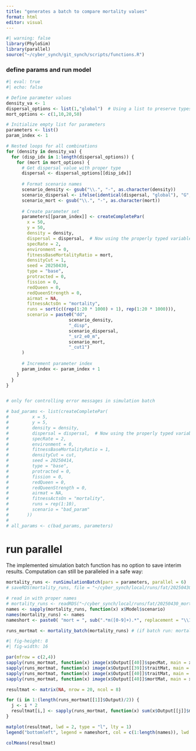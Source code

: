 ```yaml
---
title: "generates a batch to compare mortality values"
format: html
editor: visual
---
```


```r
#| warning: false
library(PhyloSim)
library(parallel)
source("~/cyber_synch/git_synch/scripts/functions.R")
```

### define params and run model

```r
#| eval: true
#| echo: false

# Define parameter values
density_va <- 1
dispersal_options <- list(1,"global")  # Using a list to preserve types
mort_options <- c(1,10,20,50)

# Initialize empty list for parameters
parameters <- list()
param_index <- 1

# Nested loops for all combinations
for (density in density_va) {
  for (disp_idx in 1:length(dispersal_options)) {
    for (mort in mort_options) {
      # Get dispersal value with proper type
      dispersal <- dispersal_options[[disp_idx]]
      
      # Format scenario names
      scenario_density <- gsub("\\.", "-", as.character(density))
      scenario_dispersal <- ifelse(identical(dispersal, "global"), "G", dispersal)
      scenario_mort <- gsub("\\.", "-", as.character(mort))
      
      # Create parameter set
      parameters[[param_index]] <- createCompletePar(
        x = 50,
        y = 50,
        density = density,
        dispersal = dispersal,  # Now using the properly typed variable
        specRate = 2,
        environment = 0,
        fitnessBaseMortalityRatio = mort, 
        densityCut = 1,
        seed = 20250430,
        type = "base",
        protracted = 0,
        fission = 0,
        redQueen = 0,
        redQueenStrength = 0,
        airmat = NA,
        fitnessActsOn = "mortality",
        runs = sort(c((rep(1:20 * 1000) + 1), rep(1:20 * 1000))),
        scenario = paste0("dd",
                        scenario_density,
                        "_disp",
                        scenario_dispersal,
                        "_sr2_e0_m",
                        scenario_mort,
                        "_cut1")
      )
      
      # Increment parameter index
      param_index <- param_index + 1
    }
  }
}


# only for controlling error messages in simulation batch

# bad_params <- list(createCompletePar(
#         x = 5,
#         y = 5,
#         density = density,
#         dispersal = dispersal,  # Now using the properly typed variable
#         specRate = 2,
#         environment = 0,
#         fitnessBaseMortalityRatio = 1, 
#         densityCut = cut,
#         seed = 20250414,
#         type = "base",
#         protracted = 0,
#         fission = 0,
#         redQueen = 0,
#         redQueenStrength = 0,
#         airmat = NA,
#         fitnessActsOn = "mortality",
#         runs = rep(1:10),
#         scenario = "bad_param"
#       ))
# 
# all_params <- c(bad_params, parameters)
```

# run parallel

The implemented simulation batch function has no option to save interim results. Computation can still be paralleled in a safe way:

```r
mortality_runs <- runSimulationBatch(pars = parameters, parallel = 6)
# saveRDS(mortality_runs, file = "~/cyber_synch/local/runs/fat/20250430_mortality")
```
```r
# read in with proper names
# mortality_runs <- readRDS("~/cyber_synch/local/runs/fat/20250430_mortality")
names <- sapply(mortality_runs, function(x) x$Model$scenario)
names(mortality_runs) <- names
nameshort <- paste0( "mort = ", sub(".*m([0-9]+).*", replacement = "\\1", x = names))
```

```r
runs_mortmat <- mortality_batch(mortality_runs) # (if batch run: mortality_batch)
```

```r
#| fig-height: 8
#| fig-width: 16

par(mfrow = c(2,4))
sapply(runs_mortmat, function(x) image(x$Output[[40]]$specMat, main = x$Model$scenario))
sapply(runs_mortmat, function(x) image(x$Output[[39]]$traitMat, main = x$Model$scenario))
sapply(runs_mortmat, function(x) image(x$Output[[40]]$traitMat, main = x$Model$scenario))
sapply(runs_mortmat, function(x) image(x$Output[[40]]$mortMat, main = x$Model$scenario))
```
```r
resultmat <- matrix(NA, nrow = 20, ncol = 8)

for (i in 1:(length(runs_mortmat[[1]]$Output)/2)) {
  j <- i * 2
  resultmat[i,] <- sapply(runs_mortmat, function(x) sum(x$Output[[j]]$mortMat))
}

matplot(resultmat, lwd = 2, type = "l", lty = 1)
legend("bottomleft", legend = nameshort, col = c(1:length(names)), lwd = 2, bty = "n", ncol = 2)

colMeans(resultmat)
```

